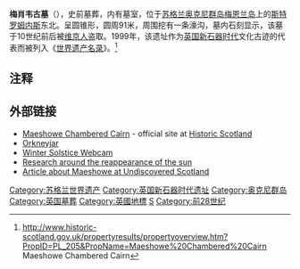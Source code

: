 {{coord|58|59|46|N|3|11|20|W|display=title}}
{{世界文化遗产概要表
|site_img = File:MaesHowe.jpg
|site_img_capt =梅肖韦古墓 
|site_img_width = 275px
|zh_name = [[新石器时代奥克尼的中心|新石器时代奥克尼的中心]]
|en_name = Heart of Neolithic Orkney
|fr_name = 
|country = {{UK}}
|criterion_c = (ii)(iii)(iv)
|rg_year = 1999年
|ID=514
|Session= 23rd
|org_url = http://whc.unesco.org/en/list/514
}}
'''梅肖韦古墓'''（{{lang-en|Maeshowe}}），史前墓葬，内有墓室，位于[[苏格兰|苏格兰]][[奥克尼群岛|奥克尼群岛]][[梅恩兰岛|梅恩兰岛]]上的[[斯特罗姆内斯|斯特罗姆内斯]]东北。呈圆锥形，圆周91米，周围挖有一条濠沟，墓内石刻显示，该墓于10世纪前后被[[维京人|维京人]]盗取。1999年，该遗址作为[[英国|英国]][[新石器时代|新石器时代]]文化古迹的代表而被列入《[[世界遗产名录|世界遗产名录]]》。<ref>http://www.historic-scotland.gov.uk/propertyresults/propertyoverview.htm?PropID=PL_205&PropName=Maeshowe%20Chambered%20Cairn {{Wayback|url=http://www.historic-scotland.gov.uk/propertyresults/propertyoverview.htm?PropID=PL_205&PropName=Maeshowe%20Chambered%20Cairn |date=20120203152603 }} Maeshowe Chambered Cairn</ref> 

==注释==
{{Reflist|2}}

==外部链接==
*[http://www.historic-scotland.gov.uk/propertyresults/propertyoverview.htm?PropID=PL_205&PropName=Maeshowe%20Chambered%20Cairn Maeshowe Chambered Cairn] {{Wayback|url=http://www.historic-scotland.gov.uk/propertyresults/propertyoverview.htm?PropID=PL_205&PropName=Maeshowe%20Chambered%20Cairn |date=20120203152603 }} - official site at [[Historic_Scotland|Historic Scotland]]
*[http://www.orkneyjar.com/history/maeshowe/index.html Orkneyjar] {{Wayback|url=http://www.orkneyjar.com/history/maeshowe/index.html |date=20170616225234 }}
*[http://www.maeshowe.co.uk/index.html Winter Solstice Webcam] {{Wayback|url=http://www.maeshowe.co.uk/index.html |date=20120122164847 }}
*[https://web.archive.org/web/20090917220854/http://www.iol.ie/~geniet/maeshowe/ Research around the reappearance of the sun]
*[http://www.undiscoveredscotland.co.uk/westmainland/maeshowe/index.html Article about Maeshowe at Undiscovered Scotland] {{Wayback|url=http://www.undiscoveredscotland.co.uk/westmainland/maeshowe/index.html |date=20120121134703 }}

{{英国世界遗产}}

[[Category:苏格兰世界遗产|Category:苏格兰世界遗产]]
[[Category:英国新石器时代遗址|Category:英国新石器时代遗址]]
[[Category:奥克尼群岛|Category:奥克尼群岛]]
[[Category:英国墓葬|Category:英国墓葬]]
[[Category:英國地標|Category:英國地標]]
[[Category:考古天文学|S]]
[[Category:前28世纪|Category:前28世纪]]